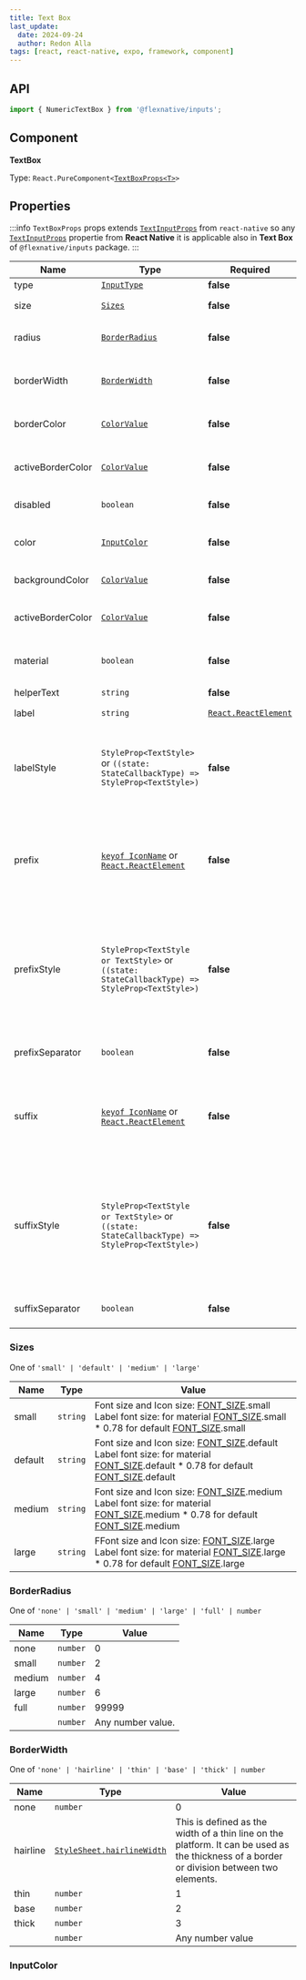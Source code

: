 ```yaml
---
title: Text Box
last_update:
  date: 2024-09-24
  author: Redon Alla
tags: [react, react-native, expo, framework, component]
---
```



<Installation name='FlexNative Text Box' />


## API

```jsx
import { NumericTextBox } from '@flexnative/inputs';
```

## Component

**TextBox**

Type: <code>React.PureComponent\<[TextBoxProps\<T\>](#properties)\></code>

## Properties

:::info
`TextBoxProps` props extends [`TextInputProps`](https://reactnative.dev/docs/textinput#props) from `react-native`
so any [`TextInputProps`](https://reactnative.dev/docs/textinput#props) propertie from **React Native** it is applicable also in
**Text Box** of `@flexnative/inputs` package.
:::

|  Name   | Type | Required | Default Value | Description |
| -- | -- | -- | -- | -- |
| type | [`InputType`](#inputtype) | **false** | `outlined` | Input type. |
| size | [`Sizes`](#sizes) | **false** | `default` | Input Sizes. One of `Sizes` type. |
| radius | [`BorderRadius`](#borderradius) | **false** | `medium` | Input border radius. One of `BorderRadius` type |
| borderWidth | [`BorderWidth`](#borderwidth) | **false** | `none` | Optional input borders width. One of `BorderWidth` type |
| borderColor | [`ColorValue`](https://reactnative.dev/docs/colors) | **false** | `undefined` | Input borders color according `react-native` ColorValue. |
| activeBorderColor | [`ColorValue`](https://reactnative.dev/docs/colors) | **false** | `undefined` | Border color for active state according `react-native` ColorValue. |
| disabled | `boolean` | **false** | `false` | Set the input as disabled. |
| color | [`InputColor`](#inputcolor) | **false** | `theme.color.default` | Color by theme or a custom color according `react-native` ColorValue. |
| backgroundColor | [`ColorValue`](https://reactnative.dev/docs/colors) | **false** | `undefined` | Input background color. |
| activeBorderColor | [`ColorValue`](https://reactnative.dev/docs/colors) | **false** | `undefined` | Border color for active state according `react-native` ColorValue. |
| material | `boolean` | **false** | `false` | Indicator if input should looks like Material input. |
| helperText | `string` | **false** | `undefined` |  Helper text about input. |
| label | `string` | [`React.ReactElement`](https://legacy.reactjs.org/blog/2014/10/14/introducing-react-elements.html) | **false** | `undefined` |  A `string` value to display a labal, or [`React.ReactElement`](https://legacy.reactjs.org/blog/2014/10/14/introducing-react-elements.html) to display a custom element as a label |
| labelStyle | `StyleProp<TextStyle>` or `((state: StateCallbackType) => StyleProp<TextStyle>)` | **false** | `undefined` | Either text styles or a function that receives a boolean reflecting whether the component is currently active and returns text styles. |
| prefix | [`keyof IconName`](/docs/components/icons/@flexnative/icons-basic-usage#iconname) or [`React.ReactElement`](https://legacy.reactjs.org/blog/2014/10/14/introducing-react-elements.html) | **false** | `undefined` |  A [`keyof IconName`](/docs/components/icons/@flexnative/icons-basic-usage#iconname) to add icon form `@flexnative/icon` package, or [`React.ReactElement`](https://legacy.reactjs.org/blog/2014/10/14/introducing-react-elements.html) to display a custom element as prefix adornments |
| prefixStyle | `StyleProp<TextStyle or TextStyle>` or `((state: StateCallbackType) => StyleProp<TextStyle>)` | **false** | `undefined` | Custom style for for prefix component. Either view styles or a function that receives a boolean reflecting whether  the component is currently active and returns view styles. |
| prefixSeparator | `boolean` | **false** | `false` | If true a separator border it is show on prefix element. |
| suffix | [`keyof IconName`](/docs/components/icons/@flexnative/icons-basic-usage#iconname) or [`React.ReactElement`](https://legacy.reactjs.org/blog/2014/10/14/introducing-react-elements.html) | **false** | `undefined` |  A [`keyof IconName`](/docs/components/icons/@flexnative/icons-basic-usage#iconname) to add icon form `@flexnative/icon` package, or [`React.ReactElement`](https://legacy.reactjs.org/blog/2014/10/14/introducing-react-elements.html) to display a custom element as surfix adornments |
| suffixStyle | `StyleProp<TextStyle or TextStyle>` or `((state: StateCallbackType) => StyleProp<TextStyle>)` | **false** | `undefined` | Custom style for for prefix component. Either view styles or a function that receives a boolean reflecting whether  the component is currently active and returns view styles. |
| suffixSeparator | `boolean` | **false** | `false` | If true a separator border it is show on suffix element. |

### Sizes
One of `'small' | 'default' | 'medium' | 'large'`

|  Name   | Type | Value |
| ------- | ---- | ----- |
| small | `string` | Font size and Icon size: [FONT_SIZE](/docs/utilities/ui-constants#font_size).small <br />Label font size: for material [FONT_SIZE](/docs/utilities/ui-constants#font_size).small * 0.78 for default [FONT_SIZE](/docs/utilities/ui-constants#font_size).small |
| default | `string` | Font size and Icon size: [FONT_SIZE](/docs/utilities/ui-constants#font_size).default <br />Label font size: for material [FONT_SIZE](/docs/utilities/ui-constants#font_size).default * 0.78 for default [FONT_SIZE](/docs/utilities/ui-constants#font_size).default |
| medium | `string` | Font size and Icon size: [FONT_SIZE](/docs/utilities/ui-constants#font_size).medium <br />Label font size: for material [FONT_SIZE](/docs/utilities/ui-constants#font_size).medium * 0.78 for default [FONT_SIZE](/docs/utilities/ui-constants#font_size).medium |
| large | `string` | FFont size and Icon size: [FONT_SIZE](/docs/utilities/ui-constants#font_size).large <br />Label font size: for material [FONT_SIZE](/docs/utilities/ui-constants#font_size).large * 0.78 for default [FONT_SIZE](/docs/utilities/ui-constants#font_size).large |

### BorderRadius
One of `'none' | 'small' | 'medium' | 'large' | 'full' | number`

| Name | Type | Value |
| ---- | ---- | ----- |
| none | `number` | 0 |
| small | `number` | 2 |
| medium | `number` | 4 |
| large | `number` | 6 |
| full | `number` | 99999 |
| | `number` | Any number value. |

### BorderWidth
One of `'none' | 'hairline' | 'thin' | 'base' | 'thick' | number`

|  Name   | Type | Value |
| ------- | ---- | ----- |
| none | `number` | 0 |
| hairline | [`StyleSheet.hairlineWidth`](https://reactnative.dev/docs/stylesheet#hairlinewidth) | This is defined as the width of a thin line on the platform. It can be used as the thickness of a border or division between two elements. |
| thin | `number` | 1 |
| base | `number` | 2 |
| thick | `number` | 3 |
| | `number` | Any number value |

### InputColor

<ColorProps />

<br />
<br />

<DocCardList />
